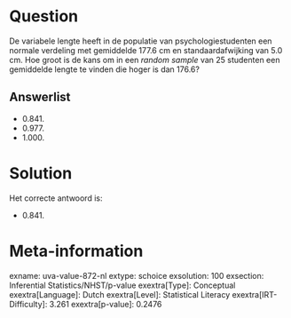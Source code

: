Question
========

De variabele lengte heeft in de populatie van psychologiestudenten een
normale verdeling met gemiddelde 177.6 cm en standaardafwijking van 5.0
cm. Hoe groot is de kans om in een *random sample* van 25 studenten een
gemiddelde lengte te vinden die hoger is dan 176.6?

Answerlist
----------

* 0.841.
* 0.977.
* 1.000.

Solution
========

Het correcte antwoord is: 

* 0.841.

Meta-information
================
exname: uva-value-872-nl
extype: schoice
exsolution: 100
exsection: Inferential Statistics/NHST/p-value
exextra[Type]: Conceptual
exextra[Language]: Dutch
exextra[Level]: Statistical Literacy
exextra[IRT-Difficulty]: 3.261
exextra[p-value]: 0.2476
